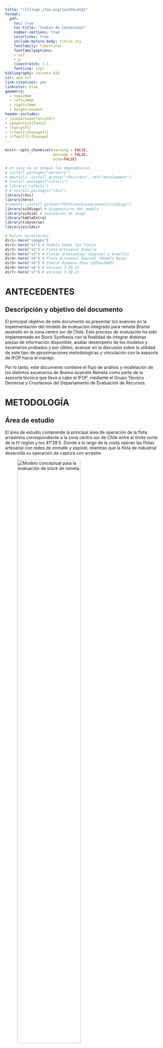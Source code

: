 ```yaml
---
title: "![](logo_ifop.png){width=4cm}"
format:
  pdf:
    toc: true
    toc-title: "Indice de Contenidos"
    number-sections: true
    colorlinks: true
    include-before-body: titulo.sty
    fontfamily: libertinus
    fontfamilyoptions:
    - osf
    - p
    linestretch: 1.1
    fontsize: 12pt
bibliography: reineta.bib
csl: apa.csl
link-citations: yes
linkcolor: blue
geometry:
  - top=20mm
  - left=20mm
  - right=20mm
  - heightrounded
header-includes:
- \usepackage{fancyhdr}
- \pagestyle{fancy}
- \fancyhf{}
- \lfoot[\thepage]{}
- \rfoot[]{\thepage}
---
```


\pagebreak

```r
knitr::opts_chunk$set(warning = FALSE, 
                      message = FALSE,
                      echo=FALSE)
```

```r
# en caso no se tengan las dependencias
# install.packages("devtools")
# devtools::install_github("r4ss/r4ss", ref="development")
# install.packages("caTools")
# library("caTools")
# # install.packages("r4ss")
library(r4ss)
library(here)
#remotes::install_github("PIFSCstockassessments/ss3diags")
library(ss3diags) # diagnosticos del modelo
library(ss3sim) # evaluación de sesgo
library(kableExtra)
library(tidyverse)
library(viridis)
```

```r
# Defino directorios
diri<-here("images")
dir1<-here("s1") # Modelo todas las flotas
dir2<-here("s2") # Flota Artesanal Enmalle 
dir3<-here("s3") # Flotas artesanales (Espinel y Enmalle)
dir4<-here("s4") # Flota Artesanal Espinel (Modelo Base)
dir5<-here("s5") # Indice Biomasa Zhou [@Zhou2009]
dir6<-here("s6") # Version 3.30.21
dir7<-here("s7") # Version 3.30.21
```

# ANTECEDENTES

## Descripción y objetivo del documento

El principal objetivo de este documento es presentar los avances en la implementación del modelo de evaluación integrado para reineta *Brama australis* en la zona centro sur de Chile. Este proceso de evaluación ha sido implententado en Stock Synthesis con la finalidad de integrar distintas piezas de información disponible, analiar desempeño de los modelos y escenarios probados y por último, avanzar en la discusión sobre la utilidad de este tipo de aproximaciones metodologicas y vinculación con la asesoria de IFOP hacia el manejo.

Por lo tanto, este documento contiene el flujo de análisis y modelación de los distintos escenarios de *Brama australis* Reineta como parte de la asesoría técnica que lleva a cabo el IFOP, mediante el Grupo Técnico Demersal y Crustáceos del Departamento de Evaluación de Recursos. 

\pagebreak

# METODOLOGÍA

## Área de estudio

El área de estudio comprende la principal área de operación de la flota arrastrera correspondiente a la zona centro sur de Chile entre el límite norte de la IV región y los 41°28'S. Donde a lo largo de la costa operan las flotas artesanal con redes de enmalle y espinel, mientras que la flota de industrial desarrolla su operación de captura con arrastre.

![Modelo conceptual para la evaluación de stock de reineta](images/area.png){width=70%}


\pagebreak

## Modelo conceptual

El modelo de la dinámica poblacional de reineta, corresponde a un enfoque de evaluación del tipo estadístico con estructura de edad, donde la dinámica progresa avanzando en el tiempo t, y las capturas son causantes de la mortalidad por pesca F, la mortalidad natural es constante M = 0,35. La relación entre la población y las capturas responde a la base de la ecuación de Baranov, y se consideran para el modelo y estimaciones el rango de edad entre 2 a 12+ (años). Sin embargo, las estimaciones del modelo tienen su origen en la edad cero sobre la base de una condición inicial estado estable. La dinámica esta modelada por un reclutamiento tipo Beverton y Holt.

## Plataforma de modelación

Los modelos implementados fueron configurados utilizando Stock Synthesis (SS3 de aquí en mas)(<https://vlab.noaa.gov/web/stock-synthesis>) con la versión mas actualizada (V.3.30.18). SS3 es un modelo de evaluación de stock edad y talla estrucuturado, en la clase de modelos denominados "Modelo de análisis integrado de evaluación de stock". SS3 tiene un sub-modelo poblacional de stock que simula crecimiento, madurez, fecundidad, reclutamiento, movimiento, y procesos de mortalidad, y sub-modelos de observation y valores esperados para diferentes tipos de datos. El modelo es codificado en `C++` con parámetros de estimación activados por diferenciación automática (ADMB) [@Fournier2012; @Methot2013]. El análisis de resultados y salidas emplea herramientas de R e interfase gráfica de la librería *r4ss* (<https://github.com/r4ss/r4ss>) [@Taylor2019].

## Parámetros biológicos

La Tabla \ref{t1} identifica los parametros de información disponbles que provienen del reporte técnico de @Demer2020. En este informe no se realizó una revisión de los parámetros biologicos disponibles, dado que se utilizaron los de las evaluaciones previas para ser consistentes con los informes anteeriores de evaluación y la información utilizada.

\pagebreak

```r
start <- r4ss::SS_readstarter(file = file.path(dir3, "starter.SS"), 
                              verbose = FALSE)
dat <- r4ss::SS_readdat(file = file.path(dir3, start$datfile),
                        verbose = FALSE)
ctl <- r4ss::SS_readctl(file = file.path(dir3, start$ctlfile),
                        verbose = FALSE,
                        use_datlist = TRUE, datlist = dat)

```

```r
parbio <-ctl$MG_parms[,1:8]

kbl(parbio, booktabs = T,format = "latex",
    caption = "\\label{t1}Parámetros biológicos") %>%
    kable_styling(latex_options = c("striped",
                                  "condensed","scale_down"),
                full_width = FALSE,font_size=8)
```

El reclutamiento fue modelado mediante una curva logística de Beverton y Holt, con los parámetros indicados en la Tabla \ref{t2}.

```r
step <- ctl$SR_parms[1:2,1:7]

kbl(step, booktabs = T,format = "latex",
    caption = "\\label{t2}Parámetros Relación S-R") %>%
      kable_styling(latex_options = "HOLD_position")
```

## Datos utilizados

a.  Desembarque industrial y artesanal del período (1994-2021) separados por flota, provenientes de las estadisticas oficiales de Sernapesca (Subsecretaria de Pesca, 2021). Al disponer de los desembarques oficiales por flota, es posible segregar información oficial por flotas, siendo factible a la vez disponer de datos oficiales (reportados). Cabe señalar que en esta pesquería aun no se realizan procesos de corrección de desembarques.

b.  Información del Programa de Seguimiento de la pesquería de pesquerías demersales del Instituto de Fomento Pesquero.

La información proviene del monitoreo artesanal e industrial en la zona centro-sur de Chile, en donde se destacan dos flotas de pesca, la artesanal de enmalle y artesanal de espinel, siendo esta ultima la mas importante en terminos de registros e historial.

En ambos casos se obtienen datos de: i) estructura de tamaños, ii) composiciones por edad, iii) parámetros de crecimiento y iv) peso anuales por edad/talla y años.

Por otro lado, los rendimientos de pesca de cada flota fueron estandarizados mediante modelos lineales generalizados.

c.  En el caso de la pesquería industrial, el monitoreo permitió obtener composición de abundancia a la edad entre los años 2017 y 2021.

El esquema de evaluación presentado considera una modelación secuencial por flotas artesanal e industrial. La flota con mayor historial pesquero de acuerdo a los analisis es la flota artesanal de espinel, que para este caso se determinara como modelo base de evaluuación.

La evaluación de stock en SS3 de *Brama australis* en la zona Centro Sur de Chile se realiza de manera jerarquica integrando la información relativa a las tres flotas que operan en el recurso. A saber;

-   Espinel Artesanal (1)
-   Enmalle Artesanal (2)
-   Industrial (3)

En la Tabla 3. se enumeran y describen los escenarios de modelación en función de las flotas disponibles.

| Escenario | Descripción                                      |
|:---------:|:-------------------------------------------------|
|    s1     | Flotas Espinel, Enmalle, Industrial cv 0.2 , 0.75 h (base) |
|    s2     | Flotas Espinel, Enmalle, Industrial cv 0.3 índice          |
|    s3     | Flotas Espinel, Enmalle, Industrial cv 0.4 índice  |
|    s4     | Flotas Espinel, Enmalle, Industrial cv 0.5  indice |
|    s5     | Flotas Espinel, Enmalle, Industrial 0.6 h         |
|    s6     | Flotas Espinel, Enmalle, Industrial Nsamp Tallas 25 |
|    s7     | Flotas Espinel, Enmalle, Industrial y Capturas SMRPFO  |

: Escenarios y descripción de los modelos de evaluación de Reineta 2022 {tbl-colwidths="\[15,50\]"}

Para avanzar en la implenteación metodológica, se establece con fines comparativos modelo por flotas artesanales, donde un modelo utiliza la información de enmalle artesanal, para luego sumar la flota enmalle artesanal, para terminar incorporando la información de la flota industrial. Tambmien se ehecutan las flotas por separado (Tabla 1).

## Modelos reportados

Cabe mencionar que el modelo utilizado para la toma de decisiones esta basado en un modelo de producción basado en datos de captura con uso de supuestos asociados a los niveles de agotamiento [@Demer2020; @Zhou2009; @Zhou2013]. Por otro lado, se ha avanzado en la implementación de modelos integrados utilizando datos de la flota artesanal de enmalle [@Demer2020; @brama2022].

Al momento de la elaboración de este informe, existen tres modelos implementados a la fecha, a saber el *s2*, *s3*, *s4* y *s5*. Estos modelos seran presentados a continuación en referencia las piezas de información disponibles y salidas de la evaluación.

### Datos utilizados en `s1`

```r
# datos version ultima
#OR 
r4ss::run(
  dir = dir1,
  exe = "ss_osx",
  skipfinished = FALSE, # TRUE will skip running if Report.sso present
  show_in_console = TRUE # change to true to watch the output go past
)
```


```r
base.model1 <- SS_output(dir=dir1,
                        covar=T,
                        forecast=T)
```

Saco los outputs en html

```r
SS_plots(base.model1, 
         uncertainty = TRUE,
         datplot = T, 
         png=T, 
         aalresids = F,
         btarg=0.4, 
         minbthresh=0.2, 
         forecast=T)
```

### Datos utilizados en `s2`

```r
# datos version ultima
#OR 
r4ss::run(
  dir = dir2,
  exe = "ss_osx",
  skipfinished = FALSE, # TRUE will skip running if Report.sso present
  show_in_console = TRUE # change to true to watch the output go past
)
```


```r
base.model2 <- SS_output(dir=dir2,
                        covar=T,
                        forecast=T)
```

Saco los outputs en html

```r
SS_plots(base.model2, 
         uncertainty = TRUE,
         datplot = T, 
         png=T, 
         aalresids = F,
         btarg=0.4, 
         minbthresh=0.2, 
         forecast=T)
```

### Datos utilizados en `s3`

```r
# datos version ultima
#OR 
r4ss::run(
  dir = dir3,
  exe = "ss_osx",
  skipfinished = FALSE, # TRUE will skip running if Report.sso present
  show_in_console = TRUE # change to true to watch the output go past
)
```


```r
base.model3 <- SS_output(dir=dir3,
                        covar=T,
                        forecast=T)
```

Saco los outputs en html

```r
SS_plots(base.model3, 
         uncertainty = TRUE,
         datplot = T, 
         png=T, 
         aalresids = F,
         btarg=0.4, 
         minbthresh=0.2, 
         forecast=T)
```

### Datos utilizados en `s4`

```r
# datos version ultima
#OR 
r4ss::run(
  dir = dir4,
  exe = "ss_osx",
  skipfinished = FALSE, # TRUE will skip running if Report.sso present
  show_in_console = TRUE # change to true to watch the output go past
)
```


```r
base.model4 <- SS_output(dir=dir4,
                        covar=T,
                        forecast=T)
```

Saco los outputs en html

```r
SS_plots(base.model4, 
         uncertainty = TRUE,
         datplot = T, 
         png=T, 
         aalresids = F,
         btarg=0.4, 
         minbthresh=0.2, 
         forecast=T)
```

### Datos utilizados en `s5`

```r
# datos version ultima
#OR 
r4ss::run(
  dir = dir5,
  exe = "ss_osx",
  skipfinished = FALSE, # TRUE will skip running if Report.sso present
  show_in_console = TRUE # change to true to watch the output go past
)
```


```r
base.model5 <- SS_output(dir=dir5,
                        covar=T,
                        forecast=T)
```

Saco los outputs en html

```r
SS_plots(base.model5, 
         uncertainty = TRUE,
         datplot = T, 
         png=T, 
         aalresids = F,
         btarg=0.4, 
         minbthresh=0.2, 
         forecast=T)
```

### Datos utilizados en `s6`

```r
# datos version ultima
#OR 
r4ss::run(
  dir = dir6,
  exe = "ss_osx",
  skipfinished = FALSE, # TRUE will skip running if Report.sso present
  show_in_console = TRUE # change to true to watch the output go past
)
```


```r
base.model6 <- SS_output(dir=dir6,
                        covar=T,
                        forecast=T)
```

Saco los outputs en html

```r
SS_plots(base.model6, 
         uncertainty = TRUE,
         datplot = T, 
         png=T, 
         aalresids = F,
         btarg=0.4, 
         minbthresh=0.2, 
         forecast=T)
```


### Datos utilizados en `s7`

```r
# datos version ultima
#OR 
r4ss::run(
  dir = dir7,
  exe = "ss_osx",
  skipfinished = FALSE, # TRUE will skip running if Report.sso present
  show_in_console = TRUE # change to true to watch the output go past
)
```


```r
base.model7 <- SS_output(dir=dir7,
                        covar=T,
                        forecast=T)
```

Saco los outputs en html

```r
SS_plots(base.model7, 
         uncertainty = TRUE,
         datplot = T, 
         png=T, 
         aalresids = F,
         btarg=0.4, 
         minbthresh=0.2, 
         forecast=T)
```
### Desembarques


```r
start <- r4ss::SS_readstarter(file = file.path(dir1, "starter.SS"), 
                              verbose = FALSE)
dat <- r4ss::SS_readdat(file = file.path(dir1, start$datfile),
                        verbose = FALSE)
#ctl <- r4ss::SS_readctl(file = file.path(dir1, start$ctlfile),
#                        verbose = FALSE,
#                        use_datlist = TRUE, datlist = dat)

```

Los desembarques utilizados para cada una de las flotas que generan remoción en el recurso reineta, a saber; espinel, enmalle e industrial (Figura 6).

```{r echo=FALSE, fig.pos="H", fig.height=3,fig.width=7, fig.cap= "\\label{F2}Desembarques de merluza común por flota"}

flotas <- c(`1` = "Enmalle",
                    `2` = "Espinel",
                    `3` = "Industrial")
cap <-dat$catch
cap1 <- ggplot(cap, aes(y=catch, x=year, fill=fleet)) +
  geom_bar(stat = 'identity', alpha=0.8) +
  theme_bw()+
  theme(axis.text.x = element_text(angle = 90, hjust = 2))+
  scale_fill_viridis(discrete=F)+
  facet_wrap(.~fleet, labeller = as_labeller(flotas))+
  theme(legend.position="none")+
  ylab('Landings (t.)')+
  xlab('')+
  ggtitle('')
cap1
```

### Rendimiento de pesca (CPUE)

Utilizando modelos lineales generalizados (GLM), se realiza la estandarización de los rendimientos de pesca para la flota artesanal e industrial que operó sobre reineta, utilizando la información proveniente del monitoreo de las pesquerías de espinel, enmalle e industrial entre los años 1998 y 2021. Se utilizan las bases de datos del Programa de seguimiento de las pesquerías demersal centro-sur (bitácoras de pesca IFOP). La base de datos correspondiente a espinel, ya que es la más extensa y con un mayor número de registros anuales. Este año se ha incorporado el análisis incorporando la red de enmalle como otro arte de pesca y la flota industrial que dirige sus lances de pesca a reineta.

En los modelos lineales generalizados (GLM; @McCulloch2001), la CPUE es predicha como una combinación lineal de variables explicatorias y el principal objetivo es estimar el efecto anual. Existen varias alternativas para modelar las tasas de captura (CPUE) a través de un GLM y su uso depende de las características de la variable a modelar. Pudiendo considerar en este sentido, los modelos Log-normal y Gamma.

La elección del modelo que describe de mejor manera la variabilidad en las tasas de capturas, se basó en los supuestos de distribución de la variable respuesta y sus residuos y en el porcentaje total de varianza explicada en cada caso.

Las tablas 3, 4 y 5 muestran las series de rendimientos estandarizado definidas por las pesquerías de Enmalle y Espinel para reineta.

```r
dat <- r4ss::SS_readdat(file = file.path(dir1, start$datfile),
                        verbose = FALSE)
cpues3enesin <-dat$CPUE
cpues3es<-dat$CPUE[1:24,]
cpues3en<-dat$CPUE[25:40,]
cpues3in<-dat$CPUE[41:51,]


kbl(cpues3es, booktabs = T,format = "latex",
    caption = "CPUE Espinel")  %>% 
    kable_styling(latex_options = "HOLD_position")

kbl(cpues3en, booktabs = T,format = "latex",
    caption = "CPUE Enmalle") %>% 
    kable_styling(latex_options = "HOLD_position")

kbl(cpues3in, booktabs = T,format = "latex",
    caption = "CPUE Industrial") %>% 
    kable_styling(latex_options = "HOLD_position")
```

Por otro lado, se presentan los graficos que señalan las tendiencias de los rendimientos (Figura 5).

```r

cpues3 <- ggplot(cpues3enesin, aes(y=obs, x=year)) +
  geom_point(stat = 'identity', color=2,alpha=.9, size=2) +
  stat_smooth(colour='#253494',
              method="lm")+
  scale_x_continuous(breaks = seq(from = 1996, to = 2021, by = 5))+
  theme_bw()+
  theme(axis.text.x = element_text(angle = 90, hjust = 2))+
  facet_wrap(~index)+
  ylab('CPUE (t./hr haul)')+
  xlab('')+
  ggtitle('')
cpues3

```

### Indice de Biomasa  [@Zhou2013]

Considerando la evaluación de stock reportada en @Demer2020 y @brama2022, en este trabajo se añadió un indice de abundancia indirecto basado en el metodo de  @Zhou2013. Es importante señalar que este tipo de métodos suponen que las capturas del recurso son verdaderas y que la especie en estudio constituye un stock cerrado en el área de estudio. Es decir, no hay inmigración o emigración. A pesar de dichas limitaciones, este método fue utilizado para estimar los Puntos Biológicos de Referencia (PBR), estatus y cálculo de CBA para el año 2021.

Este modelo tiene estimaciones de biomasa a través de la serie analizada, las cuales fueron utilizadas en esta modelación en desmedro de las tendencias de los rendimientos de pesca. A continuación, el indice estimado.

```r
dat5 <- r4ss::SS_readdat(file = file.path(dir5, start$datfile),
                        verbose = FALSE)
```

Los desembarques en la Figura \ref{F2}

```{r echo=FALSE, fig.pos='H', fig.height=4,fig.width=4, fig.cap= "\\label{F2}Biomasa Zhou (2009)"}

sb <- ggplot(dat5$CPUE[1:28,], aes(y=obs, x=year)) +
  geom_point(stat = 'identity', color=3,alpha=.9, size=2) +
  stat_smooth(colour=3)+
  scale_x_continuous(breaks = seq(from = 1996, to = 2021, by = 5))+
  theme_bw()+
  theme(axis.text.x = element_text(angle = 90, hjust = 2))+
  ylab('Biomasa (t.)')+
  xlab('')+
  ggtitle('')+
  ylim(0,180000)
sb
```


\pagebreak

# RESULTADOS

Respecto a los valores y parámetros biológicos modelados, los siguientes gráficos identifican los estimadores puntuales del recurso en *s2*, *s3* , *s4* y  *s5*. En el primer analisis visualizamos el modelo de crecimkento individual del recurso en cada modelo.

::: {layout-ncol="3"}

```{r fig.height=4,fig.width=4, fig.cap="\\label{fig:fig} Curva de crecimiento en s1", fig.pos="H"}
SSplotBiology(base.model1, subplots =1, labels = c("Length (cm)", "Age (yr)", "Maturity", "Mean weight (kg) in last year",
    "Spawning output", "Length (cm, beginning of the year)", "Natural mortality",
    "Female weight (kg)", "Female length (cm)", "Fecundity", "Default fecundity label",
    "Year", "Hermaphroditism transition rate", "Fraction females by age at equilibrium"),
 )
```

```{r fig.height=4,fig.width=4, fig.cap="\\label{fig:fig} Curva de crecimiento en s2", fig.pos="H"}
SSplotBiology(base.model2, subplots =1, labels = c("Length (cm)", "Age (yr)", "Maturity", "Mean weight (kg) in last year",
    "Spawning output", "Length (cm, beginning of the year)", "Natural mortality",
    "Female weight (kg)", "Female length (cm)", "Fecundity", "Default fecundity label",
    "Year", "Hermaphroditism transition rate", "Fraction females by age at equilibrium"),
 )
```

```{r fig.height=4,fig.width=4, fig.cap="\\label{fig:fig}curva de crecimiento en s3", fig.pos="H"}
SSplotBiology(base.model3, subplots =1, labels = c("Length (cm)", "Age (yr)", "Maturity", "Mean weight (kg) in last year",
    "Spawning output", "Length (cm, beginning of the year)", "Natural mortality",
    "Female weight (kg)", "Female length (cm)", "Fecundity", "Default fecundity label",
    "Year", "Hermaphroditism transition rate", "Fraction females by age at equilibrium"),
 )
```

```{r fig.height=4,fig.width=4, fig.cap="\\label{fig:fig}curva de crecimiento en s4", fig.pos="H", }
SSplotBiology(base.model4, subplots =1, labels = c("Length (cm)", "Age (yr)", "Maturity", "Mean weight (kg) in last year",
    "Spawning output", "Length (cm, beginning of the year)", "Natural mortality",
    "Female weight (kg)", "Female length (cm)", "Fecundity", "Default fecundity label",
    "Year", "Hermaphroditism transition rate", "Fraction females by age at equilibrium"),
 )
```

```{r fig.height=4,fig.width=4, fig.cap="\\label{fig:fig}curva de crecimiento en s5", fig.pos="H"}
SSplotBiology(base.model5, subplots =1, labels = c("Length (cm)", "Age (yr)", "Maturity", "Mean weight (kg) in last year",
    "Spawning output", "Length (cm, beginning of the year)", "Natural mortality",
    "Female weight (kg)", "Female length (cm)", "Fecundity", "Default fecundity label",
    "Year", "Hermaphroditism transition rate", "Fraction females by age at equilibrium"),
 )
```

:::

\pagebreak 
## Ajustes

Una de las mas básicas formas de identificar el desempeño de los modelos es mirando los ajustes asociados a la estimación de parámetros y variables. En primer lugar observamos los ajustes a las tallas de cada escenario.

```r
SSplotComps(base.model, subplots = 1,
            fleetnames = c("Espinel", "Enmalle", "Industrial"),
            sizemethod = 2,
            smooth = TRUE,
            maxcols = 4)
```

```r
SSplotComps(base.model2, subplots = 1,
            fleetnames = c("Enmalle"),
            sizemethod = 2,
            smooth = TRUE)
```

```r
SSplotComps(base.model3, subplots = 1,
            fleetnames = c("Espinel", "Enmalle"),
            sizemethod = 2,
            smooth = TRUE)
```

```r
SSplotComps(base.model4, subplots = 1,
            fleetnames = c("Espinel"),
            sizemethod = 2,
            smooth = TRUE)
```

```r
SSplotComps(base.model5, subplots = 1,
            fleetnames = c("Espinel"),
            sizemethod = 2,
            smooth = TRUE)
```

\pagebreak
## Biomasa desovante

La estimación de biomasa total por modelo da cuenta de las diferencias entre modelos. A continuación se grafican las salida de las biomasas de los modelos *s1*, *s2*, *s3*, *s4* y *s5*.

::: {layout-ncol="3"}

```r
SSplotTimeseries(base.model, subplot = 7)
```

```r
SSplotTimeseries(base.model2, subplot = 1)
```

```r
SSplotTimeseries(base.model3, subplot = 1)
```


```r
SSplotTimeseries(base.model4, subplot = 1)
```


```r
SSplotTimeseries(base.model5, subplot = 1)
```

:::

\pagebreak 
## Reclutamiento

Las siguientes figuyras muestran los desvios del reclutamiento para los escenarios *s1*, *s2*, *s3*, *s4* y *s5*.

::: {layout-ncol="3"}
```r
SSplotRecdevs(base.model1, subplot = 2)
```


```r
SSplotRecdevs(base.model2, subplot = 2)
```

```r
SSplotRecdevs(base.model3, subplot = 2)
```


```r
SSplotRecdevs(base.model4, subplot = 2)
```


```r
SSplotRecdevs(base.model5, subplot = 2)
```
:::

\pagebreak

## Mortalidad por pesca

La mortalidad por pesca se identifica en las siguientes figuras.

::: {layout-ncol="3"}
```r
SSplotSummaryF(base.model1)
```

```r
SSplotSummaryF(base.model2)
```

```r
SSplotSummaryF(base.model3)
```

```r
SSplotSummaryF(base.model4)
```

```r
SSplotSummaryF(base.model5)
```
:::

\pagebreak


## Retrospectivo

Los análisis retrospectivo, dan cuenta de diferencias de estimación (sub - sobreestimación) en los patrones entre modelos evaluados. 

## Retro `s1`

```r
retro(dir=dir1, oldsubdir="", 
      newsubdir="Retrospective", 
      years= 0:-5,
      exe="ss_osx",
      extras = "-nox", 
      skipfinished = F)

retroModels1 <- SSgetoutput(dirvec=file.path(dir1, "Retrospective",
                                             paste("retro",0:-5,
                                                   sep="")))
retroSummary1 <- SSsummarize(retroModels1)
endyrvec <- retroSummary1$endyrs + 0:-5
#save(retroSummary1, retroModels1, file="retro5.Rdata")


SSplotRetro(retroSummary1,
            add=T,
            forecast = F,
            legend = F,
            verbose=F)
```
## Retro `s2`

```r
retro(dir=dir2, oldsubdir="", 
      newsubdir="Retrospective", 
      years= 0:-5,
      exe="ss_osx",
      extras = "-nox", 
      skipfinished = F)

retroModels2 <- SSgetoutput(dirvec=file.path(dir2, "Retrospective",
                                             paste("retro",0:-5,
                                                   sep="")))
retroSummary2 <- SSsummarize(retroModels2)
endyrvec <- retroSummary2$endyrs + 0:-5
#save(retroSummary7, retroModels7, file="retros7.Rdata")


SSplotRetro(retroSummary2,
            add=T,
            forecast = F,
            legend = T,
            verbose=F)
```
## Retro `s3`

```r
retro(dir=dir3, oldsubdir="", 
      newsubdir="Retrospective", 
      years= 0:-5,
      exe="ss_osx",
      extras = "-nox", 
      skipfinished = F)

retroModels3 <- SSgetoutput(dirvec=file.path(dir3, "Retrospective",
                                             paste("retro",0:-5,
                                                   sep="")))
retroSummary3 <- SSsummarize(retroModels3)
endyrvec <- retroSummary3$endyrs + 0:-5
#save(retroSummary7, retroModels7, file="retros7.Rdata")


SSplotRetro(retroSummary3,
            add=T,
            forecast = F,
            legend = T,
            verbose=F)
```
## Retro `s4`

```r
retro(dir=dir4, oldsubdir="", 
      newsubdir="Retrospective", 
      years= 0:-5,
      exe="ss_osx",
      extras = "-nox", 
      skipfinished = F)

retroModels4 <- SSgetoutput(dirvec=file.path(dir4, "Retrospective",
                                             paste("retro",0:-5,
                                                   sep="")))
retroSummary4 <- SSsummarize(retroModels4)
endyrvec <- retroSummary4$endyrs + 0:-5
#save(retroSummary7, retroModels7, file="retros7.Rdata")


SSplotRetro(retroSummary4,
            add=T,
            forecast = F,
            legend = F,
            verbose=F)
SShcbias(retroSummary4,quant="SSB",verbose=F)
SShcbias(retroSummary4,quant="F",verbose=F)
```
## Retro `s5`

```r
retro(dir=dir5, oldsubdir="", 
      newsubdir="Retrospective", 
      years= 0:-5,
      exe="ss_osx",
      extras = "-nox", 
      skipfinished = F)

retroModels5 <- SSgetoutput(dirvec=file.path(dir5, "Retrospective",
                                             paste("retro",0:-5,
                                                   sep="")))
retroSummary5 <- SSsummarize(retroModels5)
endyrvec <- retroSummary5$endyrs + 0:-5
#save(retroSummary7, retroModels7, file="retros7.Rdata")


SSplotRetro(retroSummary5,
            add=T,
            forecast = F,
            legend = F,
            verbose=F)
SShcbias(retroSummary5,quant="SSB",verbose=F)
SShcbias(retroSummary5,quant="F",verbose=F)
```
## Retro `s6`

```r
retro(dir=dir6, oldsubdir="", 
      newsubdir="Retrospective", 
      years= 0:-5,
      exe="ss_osx",
      extras = "-nox", 
      skipfinished = F)

retroModels6 <- SSgetoutput(dirvec=file.path(dir6, "Retrospective",
                                             paste("retro",0:-5,
                                                   sep="")))
retroSummary6 <- SSsummarize(retroModels6)
endyrvec <- retroSummary6$endyrs + 0:-5
#save(retroSummary7, retroModels7, file="retros7.Rdata")


SSplotRetro(retroSummary6,
            add=T,
            forecast = F,
            legend = T,
            verbose=F)
SShcbias(retroSummary6,quant="SSB",verbose=F)
SShcbias(retroSummary6,quant="F",verbose=F)
```
## Retro `s7`

```r
retro(dir=dir7, oldsubdir="", 
      newsubdir="Retrospective", 
      years= 0:-5,
      exe="ss_osx",
      extras = "-nox", 
      skipfinished = F)

retroModels7 <- SSgetoutput(dirvec=file.path(dir7, "Retrospective",
                                             paste("retro",0:-5,
                                                   sep="")))
retroSummary7 <- SSsummarize(retroModels7)
endyrvec <- retroSummary7$endyrs + 0:-5
#save(retroSummary7, retroModels7, file="retros7.Rdata")


SSplotRetro(retroSummary7,
            add=T,
            forecast = F,
            legend = F,
            verbose=F)
```

::: {layout-ncol="2"}
![Retro BRatio s1](~/IFOP/CBA/REINETA/Brama_2022a/s1/retrospectives/compare4_Bratio_uncertainty.png)

![Retro SSB s1](~/IFOP/CBA/REINETA/Brama_2022/s1/retrospectives/compare2_spawnbio_uncertainty.png)
:::

```r
mydir2 <- dir2

SS_doRetro(
  masterdir = mydir2,
  oldsubdir = "",
  newsubdir = "retrospectives",
  years = 0:-5
)


```

```r
mydir <- dir2
retroModels <- SSgetoutput(
  dirvec = file.path(dir2, "retrospectives", paste("retro", 0:-5, sep = "", save.list=T))
)
retroSummary <- SSsummarize(retroModels)
endyrvec <- retroSummary[["endyrs"]] + 0:-5

dc2='~/IFOP/CBA/REINETA/Brama_2022/s2/retrospectives'
SSplotComparisons(retroSummary,
  endyrvec = endyrvec,
  subplots = 1:4,
  legendlabels = paste("Data", 0:-5, "years"),
  print = TRUE,
  png = TRUE,
  plot=TRUE,
  models = "all",
  plotdir = dc2
)


```

::: {layout-ncol="2"}
![Retro BRatio s2](~/IFOP/CBA/REINETA/Brama_2022/s2/retrospectives/compare4_Bratio_uncertainty.png)

![Retro SSB s2](~/IFOP/CBA/REINETA/Brama_2022/s2/retrospectives/compare2_spawnbio_uncertainty.png)
:::

```r
mydir3 <- dir3

SS_doRetro(
  masterdir = mydir3,
  oldsubdir = "",
  newsubdir = "retrospectives",
  years = 0:-5
)


```

```r
mydir3 <- dir3
retroModels <- SSgetoutput(
  dirvec = file.path(mydir3, "retrospectives", paste("retro", 0:-5, sep = ""))
)
retroSummary <- SSsummarize(retroModels)
endyrvec <- retroSummary[["endyrs"]] + 0:-5

dc3='~/IFOP/CBA/REINETA/Brama_2022/s3/retrospectives'
SSplotComparisons(retroSummary,
  endyrvec = endyrvec,
  subplots = 1:4,
  legendlabels = paste("Data", 0:-5, "years"),plot=TRUE, 
print = TRUE, png = TRUE, models = "all",plotdir = dc3
)


```

::: {layout-ncol="2"}
![Retro BRatio s3](~/IFOP/CBA/REINETA/Brama_2022/s3/retrospectives/compare4_Bratio_uncertainty.png)

![Retro SSB s3](~/IFOP/CBA/REINETA/Brama_2022/s3/retrospectives/compare2_spawnbio_uncertainty.png)
:::

```r
mydir4 <- dir4

SS_doRetro(
  masterdir = mydir4,
  oldsubdir = "",
  newsubdir = "retrospectives",
  years = 0:-5
)


```

```r
retroModels <- SSgetoutput(
  dirvec = file.path(mydir4, "retrospectives", paste("retro", 0:-5, sep = ""))
)
retroSummary <- SSsummarize(retroModels)
endyrvec <- retroSummary[["endyrs"]] + 0:-5

dc4='~/IFOP/CBA/REINETA/Brama_2022/s4/retrospectives'
SSplotComparisons(retroSummary,
  endyrvec = endyrvec,
  subplots = 1:4,
  legendlabels = paste("Data", 0:-5, "years"),
print = TRUE, png = TRUE, models = "all",plotdir = dc4
)


```

::: {layout-ncol="2"}
![Retro BRatio s4](~/IFOP/CBA/REINETA/Brama_2022/s4/retrospectives/compare4_Bratio_uncertainty.png)

![Retro SSB s4](~/IFOP/CBA/REINETA/Brama_2022/s4/retrospectives/compare2_spawnbio_uncertainty.png)
:::

```r
mydir5 <- dir5

SS_doRetro(
  masterdir = mydir5,
  oldsubdir = "",
  newsubdir = "retrospectives",
  years = 0:-5
)


```

```r
retroModels <- SSgetoutput(
  dirvec = file.path(mydir5, "retrospectives", paste("retro", 0:-5, sep = ""))
)
retroSummary <- SSsummarize(retroModels)
endyrvec <- retroSummary[["endyrs"]] + 0:-5

dc5='~/IFOP/CBA/REINETA/Brama_2022/s5/retrospectives'
SSplotComparisons(retroSummary,
  endyrvec = endyrvec,
  subplots = 1:4,
  legendlabels = paste("Data", 0:-5, "years"),
print = TRUE, png = TRUE, models = "all",plotdir = dc5
)


```

::: {layout-ncol="2"}
![Retro BRatio s5](~/IFOP/CBA/REINETA/Brama_2022/s5/retrospectives/compare4_Bratio_uncertainty.png)

![Retro SSB s5](~/IFOP/CBA/REINETA/Brama_2022/s5/retrospectives/compare2_spawnbio_uncertainty.png)
:::

\pagebreak

## Comparación

La siguiente Tabla muestra los componentes de la probabilidad asociados a la estimación de cada escenario testeado en este documento. A su vez se identifican los parámetros estimados por cada assessment. Tambien podemos identificar las diferencias entre modelos en las principales variables poblacionales estimadas para lostres escenarios (*s2*, *s3*, *s4* y *s5*)

```r
mod.sum <- SSsummarize(list(base.model1,
                            base.model2,
                            base.model3,
                            base.model4, 
                            base.model5,
                            base.model6,
                            base.model7))

```

```r
SSplotComparisons(mod.sum,
                legendlabels=c( "s1",
                                "s2",
                                "s3",
                                "s4",
                                "s5",
                                "s6",
                                "s7"), 
                print = TRUE, 
                plot=TRUE,
                png = TRUE, models = "all",
                plotdir = diri)
```

::: {layout-ncol="2"}
![SSB Comparado](images/compare2_spawnbio_uncertainty.png)

![BR Comparado](images/compare4_Bratio_uncertainty.png)

![SPR Comparado](images/compare6_SPRratio_uncertainty.png)

![FComparado](images/compare8_Fvalue_uncertainty.png)


![Reclutas Comparado](images/compare10_recruits_uncertainty.png)

![Desvios R Comparado](images/compare12_recdevs_uncertainty.png)
:::

```r
# Table of comparisons
comp <- SStableComparisons(mod.sum, models = "all", likenames = c("TOTAL", "Survey", "Length_comp", "Age_comp", "priors",
  "Size_at_age"), names = c("Recr_Virgin", "R0", "steep", "NatM",
  "L_at_Amax", "VonBert_K", "SSB_Virg", "Bratio_2021", "SPRratio_2021"),
  digits = NULL, modelnames = c("s1", "s2","s3","s4","s5"))
```

```r
kbl(comp, booktabs = T,format = "latex",
    caption = "Comparacion likelihood y parámetros s1, s2, s3, s4 y s5")  %>% 
    kable_styling(latex_options = "HOLD_position")
```

\pagebreak

# DISCUSIÓN

## Asociadas a la implementación metodológica

La implementación metodologica de la evaluación de stock mediante un modelo integrado de reineta para la zona Centro Sur de chile presenta multiples desafíos, y que algunos componentes de este proyecto fueron atendidos en este documento. El uso de plataformas de evaluación de stock como SS3 [@Methot2013] ha permitido explorar otros escanarios de la naturaleza asociada a este recurso, dinámica poblacional y pesquería, en este caso, incorporar nuevas fuentes y piezas de datos disponibles los cuales dieron paso a los resultados presentados.

## Datos y piezas de información disponibles

Este trabajo de implementación metodológica fue posible dado el trabajo de análisis de datos disponibles de las tres flotas que operan sobre este recurso, a saber: espinel, enmalle e industrial. Este trabajo ha sido desarrollado por el Grupo de Trabajo de Demersales del Departamento de Evaluación de Recursos de IFOP. Los principales avances tienen relación con obtención de rendimientos estandarizados y estructuras de tallas asociadas a cada flota. Estos datos presentan un avance en la información disponible para la implentación de un modelo integrado con dinamica en edades como se plantea en este documento.

## Asociadas a la evaluación de stock

Respecto a los resultados de la evaluación de stock, es posible identificar la consistencia en la estimación de los modelos *s2* y *s3*, es decir, los modelos que utilizaron las flotas de enmalle y espinel por separado respectivamente. Por otro lado, el modelo que combinó todas las flotas (*s1*) y el que contenia información de las flotas de enmalle y espinel (*s3*) fueron los que tuvieron el el desempeño mas bajo de los tres modelos presentados.

## Trabajo en progreso

Este trabajo presenta componentes que aun deben ser discutidos y analizados de manera mas extensa. En primer lugar, es necesario parametrizar en el ambito biologico de la especie y de la pesquería los tres modelos analizados. En segundo lugar, se deben terminar de implementar los modelos con la información de la flota industrial, los cuales deben ser integrados a la información disponible de las otras flotas artesanales (modelo *s1* y *s1a*). Por último, se debe avanzar en un modelo que utilice otro indicador de abundancia alternativo al de la CPUE. En este caso hemos propuesto utilizar las salidas del modelo de producción utilizado para el manejo y que actualmente se presenta en la evaluación [@Zhou2009]

Consideramos que este trabajo se sitúa en el camino correcto para la integración de las piezas de información disponible en esta pesquería, sin embargo, la implenteación y mejoras presentadas en este documento deben ser analizadas a la luz de un trabajo que no ha terminado y en progreso.

\pagebreak

# REFERENCIAS
